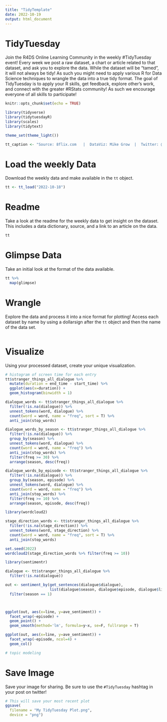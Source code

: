---
title: "TidyTemplate"
date: 2022-10-19
output: html_document
---

# TidyTuesday

Join the R4DS Online Learning Community in the weekly #TidyTuesday event!
Every week we post a raw dataset, a chart or article related to that dataset, and ask you to explore the data.
While the dataset will be “tamed”, it will not always be tidy! As such you might need to apply various R for Data Science techniques to wrangle the data into a true tidy format.
The goal of TidyTuesday is to apply your R skills, get feedback, explore other’s work, and connect with the greater #RStats community!
As such we encourage everyone of all skills to participate!

```{r setup, include=FALSE}

knitr::opts_chunk$set(echo = TRUE)

library(tidyverse)
library(tidytuesdayR)
library(scales)
library(tidytext)

theme_set(theme_light())

tt_caption <- "Source: 8flix.com   |  DataViz: Mike Grow  |  Twitter: @michaelgrow05  |  #TidyTuesday"

```

# Load the weekly Data

Download the weekly data and make available in the `tt` object.

```{r Load}

tt <- tt_load("2022-10-18")

```


# Readme

Take a look at the readme for the weekly data to get insight on the dataset.
This includes a data dictionary, source, and a link to an article on the data.

```{r Readme, eval = interactive()}

tt

```


# Glimpse Data

Take an initial look at the format of the data available.

```{r Glimpse}

tt %>% 
  map(glimpse)

```

# Wrangle

Explore the data and process it into a nice format for plotting! Access each dataset by name by using a dollarsign after the `tt` object and then the name of the data set.

```{r Wrangle}


```


# Visualize

Using your processed dataset, create your unique visualization.

```{r Visualize}

# histogram of screen time for each entry
tt$stranger_things_all_dialogue %>%
  mutate(duration = end_time - start_time) %>%
  ggplot(aes(x=duration)) +
  geom_histogram(binwidth = 1)
```

```{r}
dialogue_words <- tt$stranger_things_all_dialogue %>% 
  filter(!is.na(dialogue)) %>%  
  unnest_tokens(word, dialogue) %>%
  count(word = word, name = "freq", sort = T) %>%
  anti_join(stop_words)

dialogue_words_by_season <- tt$stranger_things_all_dialogue %>% 
  filter(!is.na(dialogue)) %>%  
  group_by(season) %>%
  unnest_tokens(word, dialogue) %>%
  count(word = word, name = "freq") %>%
  anti_join(stop_words) %>%
  filter(freq >= 30) %>%
  arrange(season, desc(freq))

dialogue_words_by_episode <- tt$stranger_things_all_dialogue %>% 
  filter(!is.na(dialogue)) %>%  
  group_by(season, episode) %>%
  unnest_tokens(word, dialogue) %>%
  count(word = word, name = "freq") %>%
  anti_join(stop_words) %>%
  filter(freq >= 10) %>%
  arrange(season, episode, desc(freq))
```

```{r}
library(wordcloud2)

stage_direction_words <- tt$stranger_things_all_dialogue %>% 
  filter(!is.na(stage_direction)) %>%  
  unnest_tokens(word, stage_direction) %>%
  count(word = word, name = "freq", sort = T) %>%
  anti_join(stop_words)

set.seed(2022)
wordcloud2(stage_direction_words %>% filter(freq >= 10))
```

```{r}
library(sentimentr)

dialogue <- tt$stranger_things_all_dialogue %>% 
  filter(!is.na(dialogue))

out <- sentiment_by(get_sentences(dialogue$dialogue),
                    list(dialogue$season, dialogue$episode, dialogue$line)) %>%
  filter(season == 1)



ggplot(out, aes(x=line, y=ave_sentiment)) + 
  facet_wrap(~episode) +
  geom_point() +
  geom_smooth(method='lm', formula=y~x, se=F, fullrange = T)

ggplot(out, aes(x=line, y=ave_sentiment)) + 
  facet_wrap(~episode, ncol=4) +
  geom_col()
```


```{r}
# topic modeling

```


# Save Image

Save your image for sharing. Be sure to use the `#TidyTuesday` hashtag in your post on twitter! 

```{r}

# This will save your most recent plot
ggsave(
  filename = "My TidyTuesday Plot.png",
  device = "png")

```
